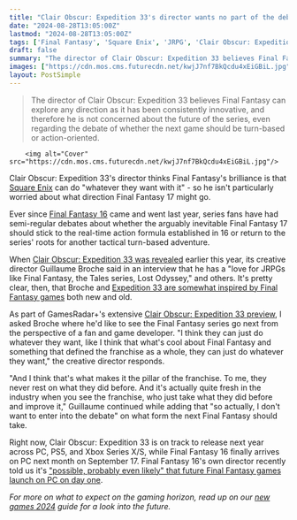 ```yaml
---
title: "Clair Obscur: Expedition 33's director wants no part of the debate on whether Final Fantasy 17 should be turn-based, because Square Enix can do 'whatever they want with it' and it'll still succeed"
date: "2024-08-28T13:05:00Z"
lastmod: "2024-08-28T13:05:00Z"
tags: ['Final Fantasy', 'Square Enix', 'JRPG', 'Clair Obscur: Expedition 33', 'PC', 'PS5', 'Xbox Series X/S', 'Turn-Based', 'Action']
draft: false
summary: "The director of Clair Obscur: Expedition 33 believes Final Fantasy can explore any direction as it has been consistently innovative, and therefore he is not concerned about the future of the series, even regarding the debate of whether the next game should be turn-based or action-oriented."
images: ["https://cdn.mos.cms.futurecdn.net/kwjJ7nf7BkQcdu4xEiGBiL.jpg"]
layout: PostSimple
---
```

> The director of Clair Obscur: Expedition 33 believes Final Fantasy can explore any direction as it has been consistently innovative, and therefore he is not concerned about the future of the series, even regarding the debate of whether the next game should be turn-based or action-oriented.


        <img alt="Cover" src="https://cdn.mos.cms.futurecdn.net/kwjJ7nf7BkQcdu4xEiGBiL.jpg"/>
        
Clair Obscur: Expedition 33's director thinks Final Fantasy's brilliance is that [Square Enix](https://www.gamesradar.com/tag/square_enix/) can do "whatever they want with it" - so he isn't particularly worried about what direction Final Fantasy 17 might go.

Ever since [Final Fantasy 16](https://www.gamesradar.com/final-fantasy-16-guide/) came and went last year, series fans have had semi-regular debates about whether the arguably inevitable Final Fantasy 17 should stick to the real-time action formula established in 16 or return to the series' roots for another tactical turn-based adventure.

When [Clair Obscur: Expedition 33 was revealed](https://www.gamesradar.com/games/rpg/expedition-33-is-a-french-jrpg-with-paper-mario-style-combat-and-some-of-the-most-beautiful-surreal-visuals-ive-ever-seen-in-a-game/) earlier this year, its creative director Guillaume Broche said in an interview that he has a "love for JRPGs like Final Fantasy, the Tales series, Lost Odyssey," and others. It's pretty clear, then, that Broche and [Expedition 33 are somewhat inspired by Final Fantasy games](https://www.gamesradar.com/games/rpg/ubisoft-veterans-behind-stylish-turn-based-rpg-clair-obscur-expedition-33-all-have-a-love-for-jrpg-classics-like-final-fantasy-but-also-want-to-see-something-fresh-done-with-the-genre/) both new and old.

As part of GamesRadar+'s extensive [Clair Obscur: Expedition 33 preview](https://www.gamesradar.com/games/rpg/clair-obscur-expedition-33-preview/), I asked Broche where he'd like to see the Final Fantasy series go next from the perspective of a fan and game developer. "I think they can just do whatever they want, like I think that what's cool about Final Fantasy and something that defined the franchise as a whole, they can just do whatever they want," the creative director responds. 

"And I think that's what makes it the pillar of the franchise. To me, they never rest on what they did before. And it's actually quite fresh in the industry when you see the franchise, who just take what they did before and improve it," Guillaume continued while adding that "so actually, I don't want to enter into the debate" on what form the next Final Fantasy should take.

Right now, Clair Obscur: Expedition 33 is on track to release next year across PC, PS5, and Xbox Series X/S, while Final Fantasy 16 finally arrives on PC next month on September 17. Final Fantasy 16's own director recently told us it's ["possible, probably even likely" that future Final Fantasy games launch on PC on day one](https://www.gamesradar.com/games/final-fantasy/final-fantasy-16-confirms-september-pc-release-date-director-says-its-possible-probably-even-likely-future-final-fantasy-games-launch-day-1-on-pc/).

*For more on what to expect on the gaming horizon, read up on our *[<em>new games 2024</em>](https://www.gamesradar.com/video-game-release-dates/)* guide for a look into the future.*
        
